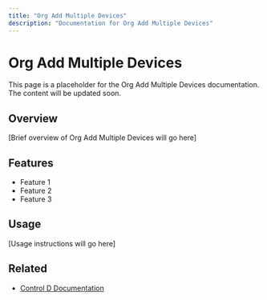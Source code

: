 ```yaml
---
title: "Org Add Multiple Devices"
description: "Documentation for Org Add Multiple Devices"
---
```


# Org Add Multiple Devices

This page is a placeholder for the Org Add Multiple Devices documentation. The content will be updated soon.

## Overview

[Brief overview of Org Add Multiple Devices will go here]

## Features

- Feature 1
- Feature 2
- Feature 3

## Usage

[Usage instructions will go here]

## Related

- [Control D Documentation](https://docs.controld.com/)
